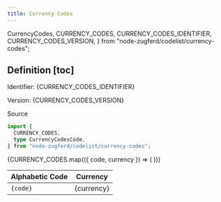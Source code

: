 ```yaml
---
title: Currency Codes
---
```


  CurrencyCodes,
  CURRENCY_CODES,
  CURRENCY_CODES_IDENTIFIER,
  CURRENCY_CODES_VERSION,
} from "node-zugferd/codelist/currency-codes";

## Definition [toc]


Identifier: <span className="text-fd-muted-foreground">{CURRENCY_CODES_IDENTIFIER}</span>

Version: <span className="text-fd-muted-foreground">{CURRENCY_CODES_VERSION}</span>

<div className="w-fit">
  <Link
    href="https://www.xrepository.de/details/urn:xoev-de:kosit:codeliste:vatex_1"
    target="_blank"
  >
    Source
  </Link>
</div>

```ts
import {
  CURRENCY_CODES,
  type CurrencyCodesCode,
} from "node-zugferd/codelist/currency-codes";
```

<table>
  <thead>
    <tr>
      <th>Alphabetic Code</th>
      <th>Currency</th>
    </tr>
  </thead>
  <tbody>
    {CURRENCY_CODES.map(({ code, currency }) => (
      <tr key={code}>
        <td>
          <code>{code}</code>
        </td>
        <td>{currency}</td>
      </tr>
    ))}
  </tbody>
</table>
